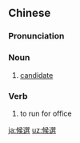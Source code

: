 {{also|候选}}
==Chinese==
{{zh-forms|s=候选}}

===Pronunciation===
{{zh-pron
|m=hòuxuǎn
|cat=n,v
}}

===Noun===
{{zh-noun}}

# [[candidate]]

===Verb===
{{zh-verb}}

# to run for office

[[ja:候選]]
[[uz:候選]]